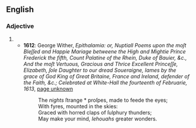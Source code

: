 ==English==

===Adjective===
{{en-adj}}

# {{obsolete spelling of|artful}}
#* '''1612''': George Wither, ''Epithalamia: or, Nuptiall Poems upon the moſt Bleſſed and Happie Mariage betweene the High and Mightie Prince Frederick the fifth, Count Palatine of the Rhein, Duke of Bauier, &c., And the moſt Vertuous, Gracious and Thrice Excellent Princeſſe, Elizabeth, ſole Daughter to our dread Soueraigne, Iames by the grace of God King of Great Britaine, France and Ireland, defender of the Faith, &c.; Celebrated at White-Hall the fourteenth of Februarie, 1613'', <span class="plainlinks">[http://books.google.co.uk/books?id=Wlj902XoqkkC&pg=PT18&dq=%22artfull%22&hl=en&ei=DbhZTJyTAYj44ganp6CKDQ&sa=X&oi=book_result&ct=result&resnum=4&ved=0CDkQ6AEwAw#v=onepage&q=%22artfull%22&f=false page unknown]</span>
#*: The ''nights'' ſtrange * proſpe{{ctlig}}s, made to feede the eyes;<br/>With {{q|Artfull}} fyres, mounted in the s&#x200d;kies:<br/>Graced with horred claps of ſulphury thunders;<br/>May make your mind, ''Iehouahs'' greater wonders.
{{count page|[[Wiktionary:Page count]]}}